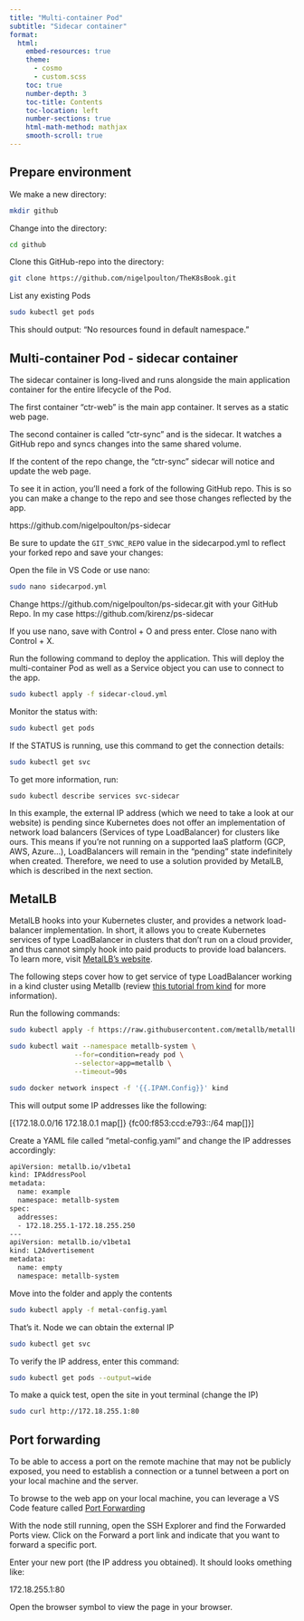 ```yaml
---
title: "Multi-container Pod" 
subtitle: "Sidecar container"
format: 
  html: 
    embed-resources: true
    theme: 
      - cosmo 
      - custom.scss 
    toc: true 
    number-depth: 3  
    toc-title: Contents 
    toc-location: left 
    number-sections: true 
    html-math-method: mathjax 
    smooth-scroll: true 
---
```



## Prepare environment

We make a new directory:

```bash
mkdir github
```

Change into the directory:


```bash
cd github
```

Clone this GitHub-repo into the directory:

```bash
git clone https://github.com/nigelpoulton/TheK8sBook.git
```

List any existing Pods

```bash
sudo kubectl get pods

```

This should output: "No resources found in default namespace."


## Multi-container Pod - sidecar container

The sidecar container is long-lived and runs alongside the main application container for the entire lifecycle of the Pod.

The first container "ctr-web" is the main app container. It serves as a static web page.

The second container is called "ctr-sync" and is the sidecar. It watches a GitHub repo and syncs changes into the same shared volume.

If the content of the repo change, the "ctr-sync" sidecar will notice and update the web page.

To see it in action, you’ll need a fork of the following GitHub repo. This is so you can make a change to the repo and see those changes reflected by the app. 

https://github.com/nigelpoulton/ps-sidecar

Be sure to update the `GIT_SYNC_REPO` value in the sidecarpod.yml to reflect your forked repo and save your changes:

Open the file in VS Code or use nano:

```bash
sudo nano sidecarpod.yml 

```

Change https://github.com/nigelpoulton/ps-sidecar.git with your GitHub Repo. In my case https://github.com/kirenz/ps-sidecar

If you use nano, save with Control + O and press enter. Close nano with Control + X.

Run the following command to deploy the application. This will deploy the multi-container Pod as well as a Service object you can use to connect to the app.


```bash
sudo kubectl apply -f sidecar-cloud.yml

```

Monitor the status with:

```bash
sudo kubectl get pods

```

If the STATUS is running, use this command to get the connection details:

```bash
sudo kubectl get svc

```

To get more information, run:

```
sudo kubectl describe services svc-sidecar
```

In this example, the external IP address (which we need to take a look at our website) is pending since Kubernetes does not offer an implementation of network load balancers (Services of type LoadBalancer) for clusters like ours. This means if you’re not running on a supported IaaS platform (GCP, AWS, Azure…), LoadBalancers will remain in the “pending” state indefinitely when created. Therefore, we need to use a solution provided by MetalLB, which is described in the next section.


## MetalLB

MetalLB hooks into your Kubernetes cluster, and provides a network load-balancer implementation. In short, it allows you to create Kubernetes services of type LoadBalancer in clusters that don’t run on a cloud provider, and thus cannot simply hook into paid products to provide load balancers. To learn more, visit [MetalLB's website](https://metallb.universe.tf/).


The following steps cover how to get service of type LoadBalancer working in a kind cluster using Metallb (review [this tutorial from kind](https://kind.sigs.k8s.io/docs/user/loadbalancer/) for more information).

Run the following commands:

```bash
sudo kubectl apply -f https://raw.githubusercontent.com/metallb/metallb/v0.13.7/config/manifests/metallb-native.yaml
```



```bash
sudo kubectl wait --namespace metallb-system \
                --for=condition=ready pod \
                --selector=app=metallb \
                --timeout=90s


```


```bash
sudo docker network inspect -f '{{.IPAM.Config}}' kind
```

This will output some IP addresses like the following:

[{172.18.0.0/16  172.18.0.1 map[]} {fc00:f853:ccd:e793::/64   map[]}]


Create a YAML file called "metal-config.yaml" and change the IP addresses accordingly:  


```bash
apiVersion: metallb.io/v1beta1
kind: IPAddressPool
metadata:
  name: example
  namespace: metallb-system
spec:
  addresses:
  - 172.18.255.1-172.18.255.250
---
apiVersion: metallb.io/v1beta1
kind: L2Advertisement
metadata:
  name: empty
  namespace: metallb-system
```

Move into the folder and apply the contents

```bash
sudo kubectl apply -f metal-config.yaml 
```

That's it. Node we can obtain the external IP

```bash
sudo kubectl get svc 

```

To verify the IP address, enter this command:

```bash
sudo kubectl get pods --output=wide
```

To make a quick test, open the site in yout terminal (change the IP)

```bash
sudo curl http://172.18.255.1:80 
```


## Port forwarding

To be able to access a port on the remote machine that may not be publicly exposed, you need to establish a connection or a tunnel between a port on your local machine and the server.

To browse to the web app on your local machine, you can leverage a VS Code feature called [Port Forwarding](https://code.visualstudio.com/docs/remote/ssh#_forwarding-a-port-creating-ssh-tunnel)

With the node still running, open the SSH Explorer and find the Forwarded Ports view. Click on the Forward a port link and indicate that you want to forward  a specific port.

Enter your new port (the IP address you obtained). It should looks omething like:

172.18.255.1:80

Open the browser symbol to view the page in your browser.